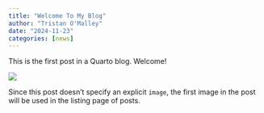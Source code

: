 ```yaml
---
title: "Welcome To My Blog"
author: "Tristan O'Malley"
date: "2024-11-23"
categories: [news]
---
```


This is the first post in a Quarto blog. Welcome!

![](thumbnail.jpg)

Since this post doesn't specify an explicit `image`, the first image in the post will be used in the listing page of posts.
